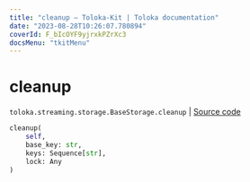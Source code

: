 ```yaml
---
title: "cleanup — Toloka-Kit | Toloka documentation"
date: "2023-08-28T10:26:07.780894"
coverId: F_bIcOYF9yjrxkPZrXc3
docsMenu: "tkitMenu"
---
```


# cleanup

`toloka.streaming.storage.BaseStorage.cleanup` | [Source code](https://github.com/Toloka/toloka-kit/blob/v1.2.1/src/streaming/storage.py#L37)

```python
cleanup(
    self,
    base_key: str,
    keys: Sequence[str],
    lock: Any
)
```